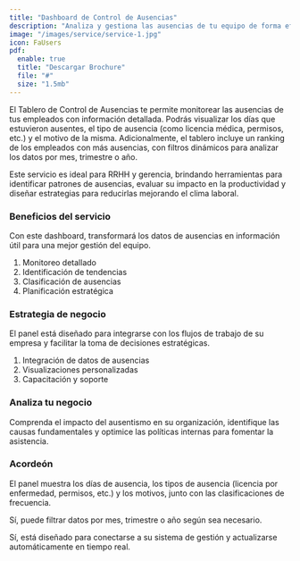 ```yaml
---
title: "Dashboard de Control de Ausencias"
description: "Analiza y gestiona las ausencias de tu equipo de forma eficiente y estratégica."
image: "/images/service/service-1.jpg"
icon: FaUsers
pdf:
  enable: true
  title: "Descargar Brochure"
  file: "#"
  size: "1.5mb"
---
```


El Tablero de Control de Ausencias te permite monitorear las ausencias de tus empleados con información detallada. Podrás visualizar los días que estuvieron ausentes, el tipo de ausencia (como licencia médica, permisos, etc.) y el motivo de la misma. Adicionalmente, el tablero incluye un ranking de los empleados con más ausencias, con filtros dinámicos para analizar los datos por mes, trimestre o año.

Este servicio es ideal para RRHH y gerencia, brindando herramientas para identificar patrones de ausencias, evaluar su impacto en la productividad y diseñar estrategias para reducirlas mejorando el clima laboral.

### Beneficios del servicio

Con este dashboard, transformará los datos de ausencias en información útil para una mejor gestión del equipo.

1. Monitoreo detallado
2. Identificación de tendencias
3. Clasificación de ausencias
4. Planificación estratégica

### Estrategia de negocio

El panel está diseñado para integrarse con los flujos de trabajo de su empresa y facilitar la toma de decisiones estratégicas.

1. Integración de datos de ausencias
2. Visualizaciones personalizadas
3. Capacitación y soporte

### Analiza tu negocio

Comprenda el impacto del ausentismo en su organización, identifique las causas fundamentales y optimice las políticas internas para fomentar la asistencia.

### Acordeón

<Accordion client:load title="¿Qué tipo de datos puede mostrar este panel?">  

El panel muestra los días de ausencia, los tipos de ausencia (licencia por enfermedad, permisos, etc.) y los motivos, junto con las clasificaciones de frecuencia.

</Accordion>  

<Accordion client:load title="¿Puede filtrar por períodos específicos, como meses o años?">  

Sí, puede filtrar datos por mes, trimestre o año según sea necesario.

</Accordion>  

<Accordion client:load title="¿Se actualiza automáticamente con nuevos registros?">  

Sí, está diseñado para conectarse a su sistema de gestión y actualizarse automáticamente en tiempo real.

</Accordion>
